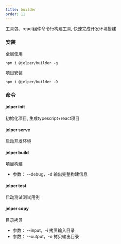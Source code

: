 ```yaml
---
title: builder
order: 11
---
```


工具包、react组件命令行构建工具, 快速完成开发环境搭建

### 安装

全局使用
```
npm i @jelper/builder -g
```
项目安装
```
npm i @jelper/builder -D
```

### 命令

#### jelper init

初始化项目, 生成typescript+react项目

#### jelper serve

启动开发环境

#### jelper build

项目构建

- 参数： --debug，-d 输出完整构建信息

#### jelper test

启动测试测试用例

#### jelper copy

目录拷贝

- 参数： --input，-i 拷贝输入目录
- 参数： --output，-o 拷贝输出目录